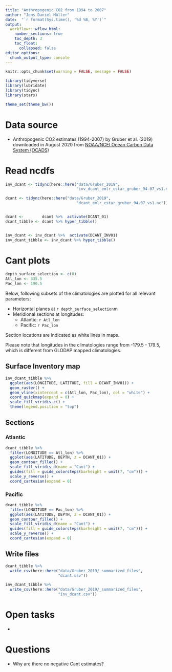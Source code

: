 ```yaml
---
title: "Anthropogenic CO2 from 1994 to 2007"
author: "Jens Daniel Müller"
date:  "`r format(Sys.time(), '%d %B, %Y')`"
output: 
  workflowr::wflow_html:
    number_sections: true
    toc_depth: 3
    toc_float:
      collapsed: false
editor_options:
  chunk_output_type: console
---
```


```r
knitr::opts_chunk$set(warning = FALSE, message = FALSE)
```

```r
library(tidyverse)
library(lubridate)
library(tidync)
library(stars)
```


```r
theme_set(theme_bw())
```

# Data source

- Anthropogenic CO2 estimates (1994-2007) by Gruber et al. (2019) downloaded in August 2020 from [NOAA/NCEI Ocean Carbon Data System (OCADS)](https://www.nodc.noaa.gov/ocads/oceans/ndp_100/ndp100.html){target="_blank"}

# Read ncdfs

```r

inv_dcant <- tidync(here::here("data/Gruber_2019",
                               "inv_dcant_emlr_cstar_gruber_94-07_vs1.nc"))

dcant <- tidync(here::here("data/Gruber_2019",
                               "dcant_emlr_cstar_gruber_94-07_vs1.nc"))


dcant <-        dcant %>%  activate(DCANT_01)
dcant_tibble <- dcant %>% hyper_tibble()


inv_dcant <- inv_dcant %>%  activate(DCANT_INV01)
inv_dcant_tibble <- inv_dcant %>% hyper_tibble()


```

# Cant plots

```r

depth_surface_selection <- c(0)
Atl_lon <- 335.5
Pac_lon <- 190.5

```

Below, following subsets of the climatologies are plotted for all relevant parameters:  

- Horizontal planes at `r depth_surface_selection`m
- Meridional sections at longitudes:
  - Atlantic: `r Atl_lon`
  - Pacific: `r Pac_lon`

Section locations are indicated as white lines in maps.

Please note that longitudes in the climatologies range from -179.5 - 179.5, which is different from GLODAP mapped climatologies.



## Surface Inventory map

```r

inv_dcant_tibble %>% 
  ggplot(aes(LONGITUDE, LATITUDE, fill = DCANT_INV01)) +
  geom_raster() +
  geom_vline(xintercept = c(Atl_lon, Pac_lon), col = "white") +
  coord_quickmap(expand = 0) +
  scale_fill_viridis_c() +
  theme(legend.position = "top")


```

## Sections

### Atlantic

```r

dcant_tibble %>% 
  filter(LONGITUDE == Atl_lon) %>% 
  ggplot(aes(LATITUDE, DEPTH, z = DCANT_01)) +
  geom_contour_filled() +
  scale_fill_viridis_d(name = "Cant") +
  guides(fill = guide_colorsteps(barheight = unit(7, "cm"))) +
  scale_y_reverse() +
  coord_cartesian(expand = 0)

```

### Pacific

```r

dcant_tibble %>% 
  filter(LONGITUDE == Pac_lon) %>% 
  ggplot(aes(LATITUDE, DEPTH, z = DCANT_01)) +
  geom_contour_filled() +
  scale_fill_viridis_d(name = "Cant") +
  guides(fill = guide_colorsteps(barheight = unit(7, "cm"))) +
  scale_y_reverse() +
  coord_cartesian(expand = 0)

```

## Write files

```r

dcant_tibble %>% 
  write_csv(here::here("data/Gruber_2019/_summarized_files",
                       "dcant.csv"))

inv_dcant_tibble %>% 
  write_csv(here::here("data/Gruber_2019/_summarized_files",
                       "inv_dcant.csv"))

```



# Open tasks

- 

# Questions

- Why are there no negative Cant estimates?
